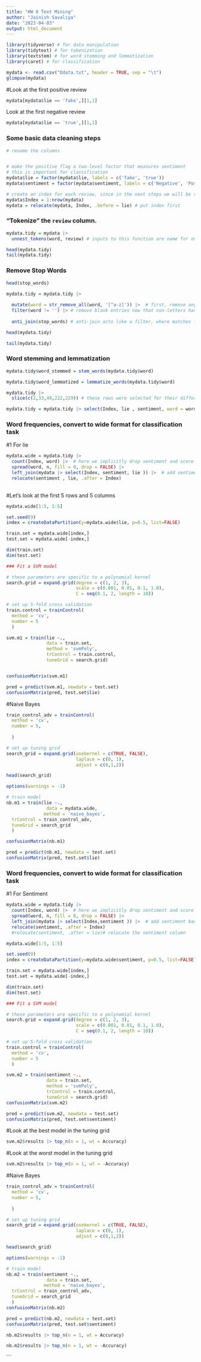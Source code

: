 ---
title: "HW 8 Text Mining"
author: "Jainish Savaliya"
date: "2023-04-03"
output: html_document
---

```{r}
library(tidyverse) # for data manipulation
library(tidytext) # for tokenization
library(textstem) # for word stemming and lemmatization
library(caret) # for classification
```


```{r}
mydata <- read.csv("Ddata.txt", header = TRUE, sep = "\t")
glimpse(mydata)
```


#Look at the first positive review
```{r}
mydata[mydata$lie == 'fake',][1,1]
```

Look at the first negative review
```{r}
mydata[mydata$lie == 'true',][1,1]
```



### Some basic data cleaning steps
```{r}
# rename the columns


# make the positive flag a two-level factor that measures sentiment
# this is important for classification
mydata$lie = factor(mydata$lie, labels = c('fake', 'true'))
mydata$sentiment = factor(mydata$sentiment, labels = c('Negative', 'Positive'))

# create an index for each review, since in the next steps we will be re-shaping the data set
mydata$Index = 1:nrow(mydata)
mydata = relocate(mydata, Index, .before = lie) # put index first
```



### "Tokenize" the `review` column.
```{r}
mydata.tidy = mydata |>
  unnest_tokens(word, review) # inputs to this function are name for output column then input column

head(mydata.tidy)
tail(mydata.tidy)
```


### Remove Stop Words
```{r}
head(stop_words)

mydata.tidy = mydata.tidy |> 
  
  mutate(word = str_remove_all(word, '[^a-z]')) |>  # first, remove anything that is not a lowercase letter, using a regular expression. note that the unnest_tokens() function already converts letters to lower case. 
  filter(word != '') |> # remove blank entries now that non-letters have been removed
  
  anti_join(stop_words) # anti-join acts like a filter, where matches from the joined data are removed from the original
```

```{r}
head(mydata.tidy)
```

```{r}
tail(mydata.tidy)
```


### Word stemming and lemmatization
```{r}
mydata.tidy$word_stemmed = stem_words(mydata.tidy$word)

mydata.tidy$word_lemmatized = lemmatize_words(mydata.tidy$word)

mydata.tidy |>
  slice(c(2,33,49,222,229)) # these rows were selected for their differences and are specific to this data set

mydata.tidy = mydata.tidy |> select(Index, lie , sentiment, word = word_lemmatized)
```



### Word frequencies, convert to wide format for classification task
#1 For lie

```{r}
mydata.wide = mydata.tidy |> 
  count(Index, word) |>  # here we implicitly drop sentiment and score which we can retrieve later using the index as a key
  spread(word, n, fill = 0, drop = FALSE) |> 
  left_join(mydata |> select(Index, sentiment, lie )) |>  # add sentiment back in
  relocate(sentiment , lie, .after = Index)
  
```


#Let's look at the first 5 rows and 5 columns
```{r}
mydata.wide[1:5, 1:5]
```


```{r}
set.seed(9)
index = createDataPartition(y=mydata.wide$lie, p=0.5, list=FALSE)

train.set = mydata.wide[index,]
test.set = mydata.wide[-index,]

dim(train.set)
dim(test.set)
```


```{r}
### Fit a SVM model

# these parameters are specific to a polynomial kernel
search.grid = expand.grid(degree = c(1, 2, 3),
                          scale = c(0.001, 0.01, 0.1, 1.0),
                          C = seq(0.1, 2, length = 10))

# set up 5-fold cross validation
train.control = trainControl(
  method = 'cv', 
  number = 5
  )

svm.m1 = train(lie ~.,
               data = train.set,
               method = 'svmPoly',
               trControl = train.control,
               tuneGrid = search.grid)


confusionMatrix(svm.m1)
```


```{r}

pred = predict(svm.m1, newdata = test.set)
confusionMatrix(pred, test.set$lie)
```


#Naive Bayes
```{r}
train_control_adv = trainControl(
  method = 'cv', 
  number = 5,
  
  )

# set up tuning grid
search_grid = expand.grid(usekernel = c(TRUE, FALSE),
                          laplace = c(0, 1), 
                          adjust = c(0,1,2))

head(search_grid)

options(warnings = -1)

# train model
nb.m1 = train(lie ~.,
               data = mydata.wide,
              method = 'naive_bayes',
  trControl = train_control_adv,
  tuneGrid = search_grid
  )

confusionMatrix(nb.m1)
```


```{r}
pred = predict(nb.m1, newdata = test.set)
confusionMatrix(pred, test.set$lie)
```


### Word frequencies, convert to wide format for classification task
#1 For Sentiment

```{r}
mydata.wide = mydata.tidy |> 
  count(Index, word) |>  # here we implicitly drop sentiment and score which we can retrieve later using the index as a key
  spread(word, n, fill = 0, drop = FALSE) |> 
  left_join(mydata |> select(Index,sentiment )) |>  # add sentiment back in
  relocate(sentiment, .after = Index)
  #relocate(sentiment, .after = lie)# relocate the sentiment column
```
```{r}
mydata.wide[1:5, 1:5]
```


```{r}
set.seed(9)
index = createDataPartition(y=mydata.wide$sentiment, p=0.5, list=FALSE)

train.set = mydata.wide[index,]
test.set = mydata.wide[-index,]

dim(train.set)
dim(test.set)
```


```{r}
### Fit a SVM model

# these parameters are specific to a polynomial kernel
search.grid = expand.grid(degree = c(1, 2, 3),
                          scale = c(0.001, 0.01, 0.1, 1.0),
                          C = seq(0.1, 2, length = 10))

# set up 5-fold cross validation
train.control = trainControl(
  method = 'cv', 
  number = 5
  )

svm.m2 = train(sentiment ~.,
               data = train.set,
               method = 'svmPoly',
               trControl = train.control,
               tuneGrid = search.grid)
confusionMatrix(svm.m2)
```


```{r}
pred = predict(svm.m2, newdata = test.set)
confusionMatrix(pred, test.set$sentiment)
```
#Look at the best model in the tuning grid

```{r}
svm.m2$results |> top_n(n = 1, wt = Accuracy)

```
#Look at the worst model in the tuning grid

```{r}
svm.m2$results |> top_n(n = 1, wt = -Accuracy)


```

#Naive Bayes
```{r}
train_control_adv = trainControl(
  method = 'cv', 
  number = 5,
  
  )

# set up tuning grid
search_grid = expand.grid(usekernel = c(TRUE, FALSE),
                          laplace = c(0, 1), 
                          adjust = c(0,1,2))

head(search_grid)

options(warnings = -1)

# train model
nb.m2 = train(sentiment ~.,
               data = train.set,
              method = 'naive_bayes',
  trControl = train_control_adv,
  tuneGrid = search_grid
  )
confusionMatrix(nb.m2)

```


```{r}
pred = predict(nb.m2, newdata = test.set)
confusionMatrix(pred, test.set$sentiment)
```

```{r}
nb.m2$results |> top_n(n = 1, wt = Accuracy)
```
```{r}
nb.m2$results |> top_n(n = 1, wt = -Accuracy)
```


































```



